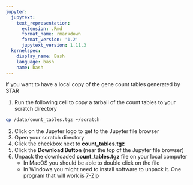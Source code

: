 ```yaml
---
jupyter:
  jupytext:
    text_representation:
      extension: .Rmd
      format_name: rmarkdown
      format_version: '1.2'
      jupytext_version: 1.11.3
  kernelspec:
    display_name: Bash
    language: bash
    name: bash
---
```


If you want to have a local copy of the gene count tables generated by STAR

1. Run the following cell to copy a tarball of the count tables to your scratch directory

```bash
cp /data/count_tables.tgz ~/scratch
```

2. Click on the Jupyter logo to get to the Jupyter file browser
3. Open your scratch directory
4. Click the checkbox next to **count_tables.tgz**
5. Click the **Download Button** (near the top of the Jupyter file browser)
6. Unpack the downloaded **count_tables.tgz** file on your local computer
    - In MacOS you should be able to double click on the file
    - In Windows you might need to install software to unpack it. One program that will work is [7-Zip](http://www.7-zip.org/)
